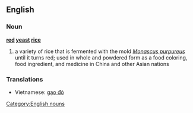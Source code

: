 ==English==
{{wikipedia|Red yeast rice}}
===Noun===
'''[[red]] [[yeast]] [[rice]]'''
#a variety of rice that is fermented with the mold ''[[Monascus purpureus]]'' until it turns red; used in whole and powdered form as a food coloring, food ingredient, and medicine in China and other Asian nations
===Translations===
*Vietnamese: [[gạo đỏ]]

[[Category:English nouns]]
